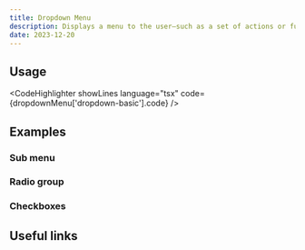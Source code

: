 ---
title: Dropdown Menu
description: Displays a menu to the user—such as a set of actions or functions—triggered by a button.
date: 2023-12-20
---

<Preview name="dropdown-basic" />

## Usage
<CodeHighlighter
  showLines
  language="tsx"
  code={dropdownMenu['dropdown-basic'].code}
/>

## Examples

### Sub menu
<Preview />

### Radio group
<Preview />

### Checkboxes
<Preview />

## Useful links